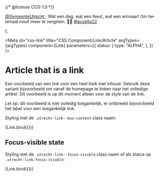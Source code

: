 {/* @license CC0-1.0 */}


  <article className="example-article" lang="nl-NL" dir="ltr">
    <p className="utrecht-paragraph">
      <a className="utrecht-link" href="https://twitter.com/GemeenteUtrecht" rel="external noopener noreferer">
        <cite>@GemeenteUtrecht</cite>
      </a>
      : Wat een dag, wat een feest, wat een winnaar! Om helemaal nooit meer te vergeten. 🥰😍 <a
        href="https://twitter.com/hashtag/lavuelta22"
        className="utrecht-link"
        rel="external noopener noreferer"
      >
        #lavuelta22
      </a>
    </p>
  </article>
);

<Meta
  id="css-link"
  title="CSS Component/Link/Article"
  argTypes={argTypes}
  component={Link}
  parameters={{
    status: {
      type: "ALPHA",
    },
  }}
/>

# Article that is a link

Een voorbeeld van een link voor een heel blok met inhoud. Gebruik deze variant bijvoorbeeld om vanaf de homepage te linken naar het volledige artikel. Dit voorbeeld is op dit moment alleen voor de _style_ van de link.

Let op: dit voorbeeld is niet volledig toegankelijk, er ontbreekt bijvoorbeeld het label voor een toegankelijk link.

Styling met de `.utrecht-link--box-content` class naam:

<Canvas>
  <Story
    name="Article"
    args={{
      ...defaultArgs,
      boxContent: true,
      href: "https://twitter.com/GemeenteUtrecht/status/1560699191508312064",
      textContent: ExampleArticle,
    }}
  >
    {Link.bind({})}
  </Story>
</Canvas>

<ArgsTable story="Article" />

## Focus-visible state

Styling met de `.utrecht-link--focus-visible` class naam of als status op `.utrecht-link:focus-visible`:

<Canvas>
  <Story
    name="Focus-visible"
    args={{
      boxContent: true,
      focus: true,
      focusVisible: true,
      href: "https://twitter.com/GemeenteUtrecht/status/1560699191508312064",
      textContent: ExampleArticle,
    }}
  >
    {Link.bind({})}
  </Story>
</Canvas>
